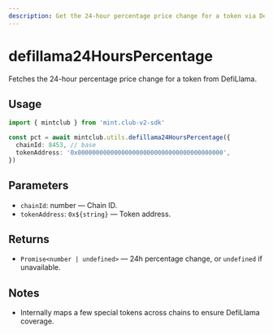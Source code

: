 ```yaml
---
description: Get the 24-hour percentage price change for a token via DefiLlama.
---
```


# defillama24HoursPercentage

Fetches the 24-hour percentage price change for a token from DefiLlama.

## Usage

```ts twoslash [example.ts]
import { mintclub } from 'mint.club-v2-sdk'

const pct = await mintclub.utils.defillama24HoursPercentage({
  chainId: 8453, // base
  tokenAddress: '0x0000000000000000000000000000000000000000',
})
```

## Parameters

- `chainId`: number — Chain ID.
- `tokenAddress`: `0x${string}` — Token address.

## Returns

- `Promise<number | undefined>` — 24h percentage change, or `undefined` if unavailable.

## Notes

- Internally maps a few special tokens across chains to ensure DefiLlama coverage.
